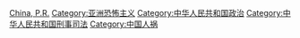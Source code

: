 {{Terrorism category definition}}
[[Category:各国恐怖主义|China, P.R.]]
[[Category:亚洲恐怖主义|Category:亚洲恐怖主义]]
[[Category:中华人民共和国政治|Category:中华人民共和国政治]]
[[Category:中华人民共和国刑事司法|Category:中华人民共和国刑事司法]]
[[Category:中国人祸|Category:中国人祸]]